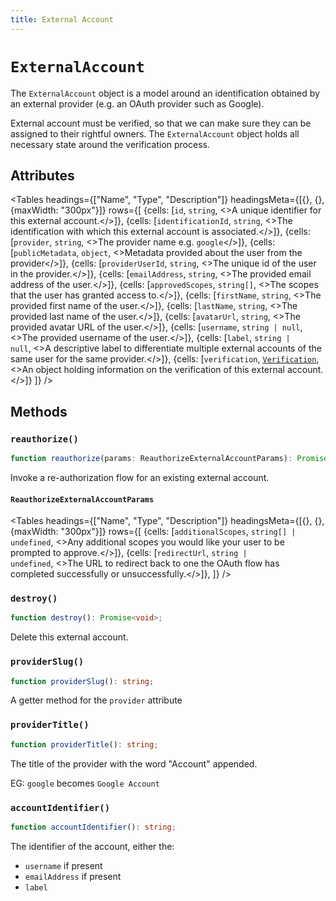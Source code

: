 ```yaml
---
title: External Account
---
```




# `ExternalAccount`

The `ExternalAccount` object is a model around an identification obtained by an external provider (e.g. an OAuth provider such as Google).

External account must be verified, so that we can make sure they can be assigned to their rightful owners. The `ExternalAccount` object holds all necessary state around the verification process.

## Attributes


<Tables
  headings={["Name", "Type", "Description"]}
  headingsMeta={[{}, {}, {maxWidth: "300px"}]}
  rows={[
 {cells: [<code>id</code>, <code>string</code>, <>A unique identifier for this external account.</>]},
{cells: [<code>identificationId</code>, <code>string</code>, <>The identification with which this external account is associated.</>]},
{cells: [<code>provider</code>, <code>string</code>, <>The provider name e.g. `google`</>]},
{cells: [<code>publicMetadata</code>, <code>object</code>, <>Metadata provided about the user from the provider</>]},
{cells: [<code>providerUserId</code>, <code>string</code>, <>The unique id of the user in the provider.</>]},
{cells: [<code>emailAddress</code>, <code>string</code>, <>The provided email address of the user.</>]},
{cells: [<code>approvedScopes</code>, <code>string[]</code>, <>The scopes that the user has granted access to.</>]},
{cells: [<code>firstName</code>, <code>string</code>, <>The provided first name of the user.</>]},
{cells: [<code>lastName</code>, <code>string</code>, <>The provided last name of the user.</>]},
{cells: [<code>avatarUrl</code>, <code>string</code>, <>The provided avatar URL of the user.</>]},
{cells: [<code>username</code>, <code>string | null</code>, <>The provided username of the user.</>]},
{cells: [<code>label</code>, <code>string | null</code>, <>A descriptive label to differentiate multiple external accounts of the same user for the same provider.</>]},
{cells: [<code>verification</code>, <a href=""><code>Verification</code></a>, <>An object holding information on the verification of this external account.</>]}
   ]}
/>

## Methods

### `reauthorize()`
```typescript
function reauthorize(params: ReauthorizeExternalAccountParams): Promise<ExternalAccount>;
```

Invoke a re-authorization flow for an existing external account.

#### `ReauthorizeExternalAccountParams`

<Tables
  headings={["Name", "Type", "Description"]}
  headingsMeta={[{}, {}, {maxWidth: "300px"}]}
  rows={[
{cells: [<code>additionalScopes</code>, <code>string[] | undefined</code>, <>Any additional scopes you would like your user to be prompted to approve.</>]},
{cells: [<code>redirectUrl</code>, <code>string | undefined</code>, <>The URL to redirect back to one the OAuth flow has completed successfully or unsuccessfully.</>]},
  ]}
/>

### `destroy()`
```typescript
function destroy(): Promise<void>;
```

Delete this external account.


### `providerSlug()`

```typescript
function providerSlug(): string;
```

A getter method for the `provider` attribute

### `providerTitle()`

```typescript
function providerTitle(): string;
```

The title of the provider with the word "Account" appended.

EG: `google` becomes `Google Account`

### `accountIdentifier()`

```typescript
function accountIdentifier(): string;
```

The identifier of the account, either the:

- `username` if present
- `emailAddress` if present
- `label`